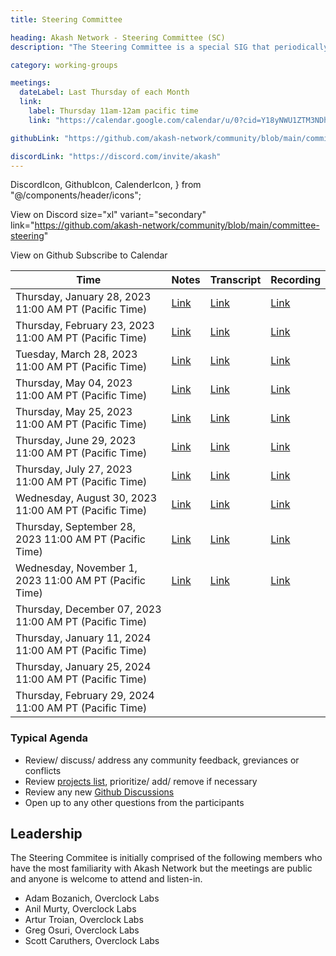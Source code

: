 ```yaml
---
title: Steering Committee

heading: Akash Network - Steering Committee (SC)
description: "The Steering Committee is a special SIG that periodically evaluates the list of projects, prioritizes/adds/removes items and decides which SIG or WG is best suited to tackle the project. The Steering Committee also regularly meets to incorporate learnings to improve how the Akash Network community operates and will perform conflict resolution as necessary."

category: working-groups

meetings:
  dateLabel: Last Thursday of each Month
  link:
    label: Thursday 11am-12am pacific time
    link: "https://calendar.google.com/calendar/u/0?cid=Y18yNWU1ZTM3NDhlNGM0YWI3YTU1ZjQxZmJjNWViZWJjYzBhMDNiNDBmYjAyODc4NWYxNDE1OWJmYWViZWExMmUyQGdyb3VwLmNhbGVuZGFyLmdvb2dsZS5jb20"

githubLink: "https://github.com/akash-network/community/blob/main/committee-steering"

discordLink: "https://discord.com/invite/akash"
---
```


<div class="flex flex-col lg:flex-row lg:items-center gap-6"  >

  DiscordIcon,
  GithubIcon,
  CalenderIcon,
} from "@/components/header/icons";

<ButtonLink
link="https://discord.com/invite/akash"
 size="xl" variant="secondary">

  <DiscordIcon className="text-para" />
  View on Discord
</ButtonLink>
<ButtonLink

size="xl" variant="secondary"
link="https://github.com/akash-network/community/blob/main/committee-steering"

>

  <GithubIcon className="text-para" />
  View on Github
</ButtonLink>
<ButtonLink
  link="
https://calendar.google.com/calendar/u/0?cid=Y18yNWU1ZTM3NDhlNGM0YWI3YTU1ZjQxZmJjNWViZWJjYzBhMDNiNDBmYjAyODc4NWYxNDE1OWJmYWViZWExMmUyQGdyb3VwLmNhbGVuZGFyLmdvb2dsZS5jb20
"
 size="xl" variant="secondary">
  <CalenderIcon className="text-para" />
  Subscribe to Calendar
</ButtonLink>

</div>


| Time | Notes | Transcript | Recording
| --- | --- | --- | --- |
| Thursday, January 28, 2023 11:00 AM PT (Pacific Time) | [Link](meetings/001-2023-01-26.md) | [Link](meetings/001-2023-01-26.md#transcript) | [Link](https://2enqenxqycj4n5z5x5rcir63jecu4gi3bwlznldrswzemmqnanrq.arweave.net/0RsCNvDAk8b3Pb9iJEfbSQVOGRsNl5ascZWyRjINA2M)
| Thursday, February 23, 2023 11:00 AM PT (Pacific Time) | [Link](https://github.com/akash-network/community/blob/main/committee-steering/meetings/002-2023-02-23.md) | [Link](https://github.com/akash-network/community/blob/main/committee-steering/meetings/002-2023-02-23.md#transcript) | [Link](https://itizumwznjvmnc76rwwmatmahfdmiu4e62y2cb4yt4fqcvf4dq6q.arweave.net/RNGaMtlqasaL_o2swE2AOUbEU4T2saEHmJ8LAVS8HD0)
| Tuesday, March 28, 2023 11:00 AM PT (Pacific Time) | [Link](https://github.com/akash-network/community/blob/main/committee-steering/meetings/003-2023-03-28.md) | [Link](https://github.com/akash-network/community/blob/main/committee-steering/meetings/003-2023-03-28.md#transcript) | [Link](https://hnikzwcoj3nzztkcpgmllozmwxt5wl62h7cswhzzylm7ozoiy4za.arweave.net/O1Cs2E5O25zNQnmYtbsstefbL9o_xSsfOcLZ92XIxzI)
| Thursday, May 04, 2023 11:00 AM PT (Pacific Time) | [Link](https://github.com/akash-network/community/blob/main/committee-steering/meetings/004-2023-05-04.md) | [Link](https://github.com/akash-network/community/blob/main/committee-steering/meetings/004-2023-05-04.md#transcript)  | [Link](https://mxbrl3erpoqav3rftxthzdsonor7b5k25zd3askk3fk5ke26fida.arweave.net/ZcMV7JF7oAruJZ3mfI5Oa6Pw9VruR7BJStlV1RNeKgY) 
| Thursday, May 25, 2023 11:00 AM PT (Pacific Time) | [Link](https://github.com/akash-network/community/blob/main/committee-steering/meetings/005-2023-05-25.md)   | [Link](https://github.com/akash-network/community/blob/main/committee-steering/meetings/005-2023-05-25.md#transcript) | [Link](https://gx6ojxwsudf2y42om4rpsotbbyd2iluasgkfrudrr4b6ktdirxvq.arweave.net/Nfzk3tKgy6xzTmci-TphDgekLoCRlFjQcY8D5Uxojes)
| Thursday, June 29, 2023 11:00 AM PT (Pacific Time) |[Link](https://github.com/akash-network/community/blob/main/committee-steering/meetings/006-2023-06-25.md)    |[Link](https://github.com/akash-network/community/blob/main/committee-steering/meetings/006-2023-06-29.md#transcript)  | [Link](https://n6o6hg3bmrlh53cz6ykmpokamvnzgusa3vycwvbr4vxmamusuh5q.arweave.net/b53jm2FkVn7sWfYUx7lAZVuTUkDdcCtUMeVuwDKSofs)
| Thursday, July 27, 2023 11:00 AM PT (Pacific Time) |[Link](https://github.com/akash-network/community/blob/main/committee-steering/meetings/007-2023-07-27.md)   |[Link](https://github.com/akash-network/community/blob/main/committee-steering/meetings/007-2023-07-27.md#transcript)  | [Link](https://2uw2d6ylfq3v2btiav5izgx4kvsgcc2s72bb5vvymb5byck4jsca.arweave.net/1S2h-wssN10GaAV6jJr8VWRhC1L-gh7WuGB6HAlcTIQ)
| Wednesday, August 30, 2023 11:00 AM PT (Pacific Time) |[Link](https://github.com/akash-network/community/blob/main/committee-steering/meetings/008-2023-08-30.md)   |[Link](https://github.com/akash-network/community/blob/main/committee-steering/meetings/008-2023-08-30.md#transcript)  |[Link](https://6bmxztaobmi5ox6n3nv5f6hgz7cwn7y7qxkp7ureegcbxswq4yxa.arweave.net/8Fl8zA4LEddfzdtr0vjmz8Vm_x-F1P_SJCGEG8rQ5i4)
| Thursday, September 28, 2023 11:00 AM PT (Pacific Time) |[Link](https://github.com/akash-network/community/blob/main/committee-steering/meetings/009-2023-09-28.md)   |[Link](https://github.com/akash-network/community/blob/main/committee-steering/meetings/009-2023-09-28.md#transcript)  |[Link](https://bw2dirmu4darmwcx74o24hzfkjzs7f33grrc5rdihgysff4kxyta.arweave.net/DbQ0RZTgwRZYV_8drh8lUnMvl3s0Yi7EaDmxIpeKviY)
| Wednesday, November 1, 2023 11:00 AM PT (Pacific Time) |[Link](https://github.com/akash-network/community/blob/main/committee-steering/meetings/010-2023-11-01.md)   |[Link](https://github.com/akash-network/community/blob/main/committee-steering/meetings/010-2023-11-01.md#transcript)  |[Link](https://4yrnmjlm3nco2ccfkbkv67s6cfgvgrge7op5dfwnv6gn46mueqxa.arweave.net/5iLWJWzbRO0IRVBVX35eEU1TRMT7n9GWza-M3nmUJC4)
| Thursday, December 07, 2023 11:00 AM PT (Pacific Time) |   |  |
| Thursday, January 11, 2024 11:00 AM PT (Pacific Time) |   |  |
| Thursday, January 25, 2024 11:00 AM PT (Pacific Time) |   |  |
| Thursday, February 29, 2024 11:00 AM PT (Pacific Time) |   |  |

### Typical Agenda

- Review/ discuss/ address any community feedback, greviances or conflicts
- Review [projects list](../development/current-projects/), prioritize/ add/ remove if necessary
- Review any new [Github Discussions](https://github.com/orgs/akash-network/discussions)
- Open up to any other questions from the participants

## Leadership

The Steering Commitee is initially comprised of the following members who have the most familiarity with Akash Network but the meetings are public and anyone is welcome to attend and listen-in.

- Adam Bozanich, Overclock Labs
- Anil Murty, Overclock Labs
- Artur Troian, Overclock Labs
- Greg Osuri, Overclock Labs
- Scott Caruthers, Overclock Labs
